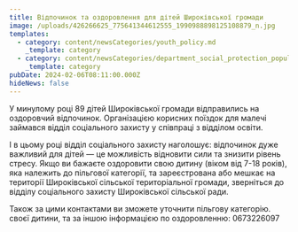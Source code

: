 ```yaml
---
title: Відпочинок та оздоровлення для дітей Широківської громади
image: /uploads/426266625_775641344612555_1990988898125108879_n.jpg
templates:
  - category: content/newsCategories/youth_policy.md
    _template: category
  - category: content/newsCategories/department_social_protection_population.md
    _template: category
pubDate: 2024-02-06T08:11:00.000Z
hideNews: false
---
```


У минулому році 89 дітей Широківської громади відправились на оздоровчий відпочинок. Організацією корисних поїздок для малечі займався відділ соціального захисту у співпраці з відділом освіти. 

І в цьому році відділ соціального захисту наголошує: відпочинок дуже важливий для дітей — це можливість відновити сили та знизити рівень стресу. Якщо ви бажаєте оздоровити свою дитину (віком від 7-18 років), яка належить до пільгової категорії, та зареєстрована або мешкає на території Широківської сільської територіальної громади, зверніться до відділу соціального захисту Широківської сільської ради. 

Також за цими контактами ви зможете уточнити пільгову категорію. своєї дитини, та за іншою інформацією по оздоровленню: 0673226097
